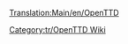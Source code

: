 [[Translation:Main/en/OpenTTD]]
{{en/Bilingual box| Tr
| Oyun kılavuzu ile ilgili sayfalar. [[Template/tr/İçindekiler|Template:İçindekiler/Tr]] olan makaleler otomatik olarak buraya yerleştirilir.
| A Category for Manual related pages.
Articles that are called by [[Template/tr/İçindekiler|Template:İçindekiler/Tr]] are automatically placed here.}}


[[Category:tr/OpenTTD Wiki]]